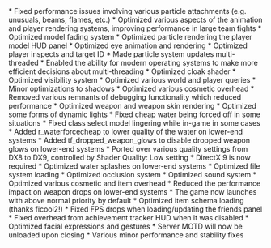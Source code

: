 ---
---

<BlockbusterBlock>
* Fixed performance issues involving various particle attachments (e.g. unusuals, beams, flames, etc.)
* Optimized various aspects of the animation and player rendering systems, improving performance in large team fights
* Optimized model fading system
* Optimized particle rendering the player model HUD panel
* Optimized eye animation and rendering
* Optimized player inspects and target ID
* Made particle system updates multi-threaded
* Enabled the ability for modern operating systems to make more efficient decisions about multi-threading
* Optimized cloak shader
* Optimized visibility system
* Optimized various world and player queries
* Minor optimizations to shadows
* Optimized various cosmetic overhead
* Removed various remnants of debugging functionality which reduced performance
* Optimized weapon and weapon skin rendering
* Optimized some forms of dynamic lights
* Fixed cheap water being forced off in some situations
* Fixed class select model lingering while in-game in some cases
* Added r_waterforcecheap to lower quality of the water on lower-end systems
* Added tf_dropped_weapon_glows to disable dropped weapon glows on lower-end systems
* Ported over various quality settings from DX8 to DX9, controlled by Shader Quality: Low setting
* DirectX 9 is now required
* Optimized water splashes on lower-end systems
* Optimized file system loading
* Optimized occlusion system
* Optimized sound system
* Optimized various cosmetic and item overhead
* Reduced the performance impact on weapon drops on lower-end systems
* The game now launches with above normal priority by default
* Optimized item schema loading (thanks ficool2!)
* Fixed FPS drops when loading/updating the friends panel
* Fixed overhead from achievement tracker HUD when it was disabled
* Optimized facial expressions and gestures
* Server MOTD will now be unloaded upon closing
* Various minor performance and stability fixes
</BlockbusterBlock>
